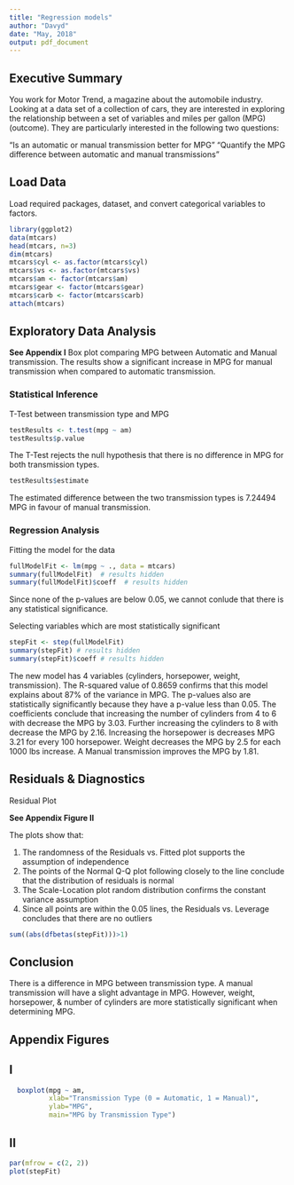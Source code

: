 ```yaml
---
title: "Regression models"
author: "Davyd"
date: "May, 2018"
output: pdf_document
---
```


## Executive Summary

You work for Motor Trend, a magazine about the automobile industry. Looking at a data set of a collection of cars, they are interested in exploring the relationship between a set of variables and miles per gallon (MPG) (outcome). They are particularly interested in the following two questions:

"Is an automatic or manual transmission better for MPG"
"Quantify the MPG difference between automatic and manual transmissions"

## Load Data

Load required packages, dataset, and convert categorical variables to factors.

```r
library(ggplot2)
data(mtcars)
head(mtcars, n=3)
dim(mtcars)
mtcars$cyl <- as.factor(mtcars$cyl)
mtcars$vs <- as.factor(mtcars$vs)
mtcars$am <- factor(mtcars$am)
mtcars$gear <- factor(mtcars$gear)
mtcars$carb <- factor(mtcars$carb)
attach(mtcars)
```

## Exploratory Data Analysis

**See Appendix I** Box plot comparing MPG between Automatic and Manual 
transmission. The results show a significant  increase in MPG for manual transmission 
when compared to automatic transmission.

### Statistical Inference

T-Test between transmission type and MPG

```r
testResults <- t.test(mpg ~ am)
testResults$p.value
```

The T-Test rejects the null hypothesis that there is no difference in MPG for both transmission types.

```r
testResults$estimate
```

The estimated difference between the two transmission types is 7.24494 MPG in favour of manual transmission.

### Regression Analysis

Fitting the model for the data

```r
fullModelFit <- lm(mpg ~ ., data = mtcars)
summary(fullModelFit)  # results hidden
summary(fullModelFit)$coeff  # results hidden
```

Since none of the p-values are below 0.05, we cannot conlude that there is any statistical significance.  

Selecting variables which are most statistically significant

```r
stepFit <- step(fullModelFit)
summary(stepFit) # results hidden
summary(stepFit)$coeff # results hidden
```

The new model has 4 variables (cylinders, horsepower, weight, transmission). The
R-squared value of 0.8659 confirms that this model explains about 87% of the 
variance in MPG. The p-values also are statistically significantly because they
have a p-value less than 0.05. The coefficients conclude that increasing the 
number of cylinders from 4 to 6 with decrease the MPG by 3.03.  Further 
increasing the cylinders to 8 with decrease the MPG by 2.16.  Increasing the 
horsepower is decreases MPG 3.21 for every 100 horsepower.  Weight decreases the
MPG by 2.5 for each 1000 lbs increase. A Manual transmission improves the MPG by
1.81.

## Residuals & Diagnostics

Residual Plot

**See Appendix Figure II**

The plots show that:

1. The randomness of the Residuals vs. Fitted plot supports the assumption of
independence
2. The points of the Normal Q-Q plot following closely to the line conclude that
the distribution of residuals is normal
3. The Scale-Location plot random distribution confirms the constant variance 
assumption
4. Since all points are within the 0.05 lines, the Residuals vs. Leverage 
concludes that there are no outliers

```r
sum((abs(dfbetas(stepFit)))>1)
```

## Conclusion

There is a difference in MPG between transmission type. A manual transmission
will have a slight advantage in MPG. However, weight, horsepower, & 
number of cylinders are more statistically significant when determining MPG.

## Appendix Figures

## I

```r
  boxplot(mpg ~ am, 
          xlab="Transmission Type (0 = Automatic, 1 = Manual)", 
          ylab="MPG",
          main="MPG by Transmission Type")
```

## II

```r
par(mfrow = c(2, 2))
plot(stepFit)
```